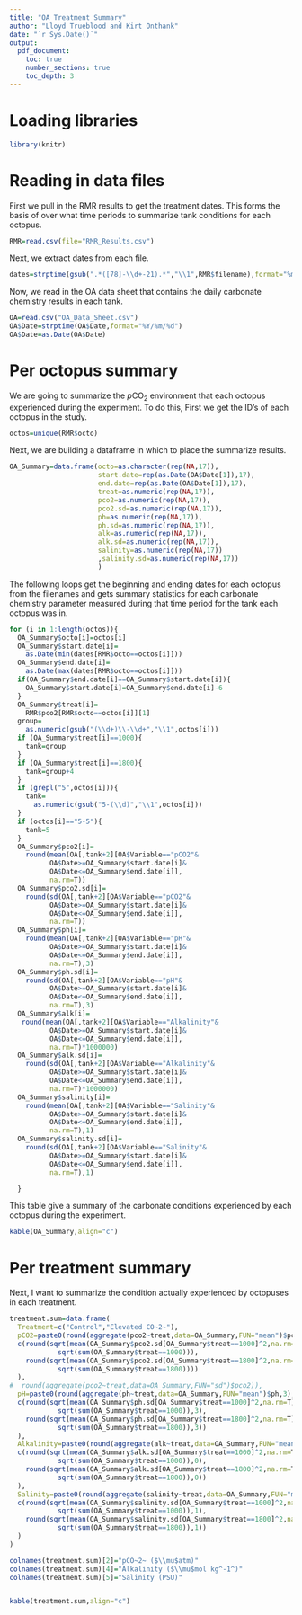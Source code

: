 ```yaml
---
title: "OA Treatment Summary"
author: "Lloyd Trueblood and Kirt Onthank"
date: "`r Sys.Date()`"
output: 
  pdf_document:
    toc: true
    number_sections: true
    toc_depth: 3
---
```


# Loading libraries
```r
library(knitr)
```

# Reading in data files
First we pull in the RMR results to get the treatment dates. This forms the basis of over what time periods to summarize tank conditions for each octopus. 
```r
RMR=read.csv(file="RMR_Results.csv")
```

Next, we extract dates from each file.
```r
dates=strptime(gsub(".*([78]-\\d+-21).*","\\1",RMR$filename),format="%m-%d-%y")
```

Now, we read in the OA data sheet that contains the daily carbonate chemistry results in each tank.
```r
OA=read.csv("OA_Data_Sheet.csv")
OA$Date=strptime(OA$Date,format="%Y/%m/%d")
OA$Date=as.Date(OA$Date)
```

# Per octopus summary
We are going to summarize the *p*CO~2~ environment that each octopus experienced during the experiment.  To do this, First we get the ID's of each octopus in the study.
```r
octos=unique(RMR$octo)
```

Next, we are building a dataframe in which to place the summarize results. 
```r
OA_Summary=data.frame(octo=as.character(rep(NA,17)),
                      start.date=rep(as.Date(OA$Date[1]),17),
                      end.date=rep(as.Date(OA$Date[1]),17),
                      treat=as.numeric(rep(NA,17)),
                      pco2=as.numeric(rep(NA,17)),
                      pco2.sd=as.numeric(rep(NA,17)),
                      ph=as.numeric(rep(NA,17)),
                      ph.sd=as.numeric(rep(NA,17)),
                      alk=as.numeric(rep(NA,17)),
                      alk.sd=as.numeric(rep(NA,17)),
                      salinity=as.numeric(rep(NA,17))
                      ,salinity.sd=as.numeric(rep(NA,17))
                      )


```

The following loops get the beginning and ending dates for each octopus from the filenames and gets summary statistics for each carbonate chemistry parameter measured during that time period for the tank each octopus was in.
```r

for (i in 1:length(octos)){
  OA_Summary$octo[i]=octos[i]
  OA_Summary$start.date[i]=
    as.Date(min(dates[RMR$octo==octos[i]]))
  OA_Summary$end.date[i]=
    as.Date(max(dates[RMR$octo==octos[i]]))
  if(OA_Summary$end.date[i]==OA_Summary$start.date[i]){
    OA_Summary$start.date[i]=OA_Summary$end.date[i]-6
  }
  OA_Summary$treat[i]=
    RMR$pco2[RMR$octo==octos[i]][1]
  group=
    as.numeric(gsub("(\\d+)\\-\\d+","\\1",octos[i]))
  if (OA_Summary$treat[i]==1000){
    tank=group
  }
  if (OA_Summary$treat[i]==1800){
    tank=group+4 
  }
  if (grepl("5",octos[i])){
    tank=
      as.numeric(gsub("5-(\\d)","\\1",octos[i]))
  }
  if (octos[i]=="5-5"){
    tank=5
  }
  OA_Summary$pco2[i]=
    round(mean(OA[,tank+2][OA$Variable=="pCO2"&
          OA$Date>=OA_Summary$start.date[i]&
          OA$Date<=OA_Summary$end.date[i]],
          na.rm=T))
  OA_Summary$pco2.sd[i]=
    round(sd(OA[,tank+2][OA$Variable=="pCO2"&
          OA$Date>=OA_Summary$start.date[i]&
          OA$Date<=OA_Summary$end.date[i]],
          na.rm=T))
  OA_Summary$ph[i]=
    round(mean(OA[,tank+2][OA$Variable=="pH"&
          OA$Date>=OA_Summary$start.date[i]&
          OA$Date<=OA_Summary$end.date[i]],
          na.rm=T),3)
  OA_Summary$ph.sd[i]=
    round(sd(OA[,tank+2][OA$Variable=="pH"&
          OA$Date>=OA_Summary$start.date[i]&
          OA$Date<=OA_Summary$end.date[i]],
          na.rm=T),3)
  OA_Summary$alk[i]=
   round(mean(OA[,tank+2][OA$Variable=="Alkalinity"&
          OA$Date>=OA_Summary$start.date[i]&
          OA$Date<=OA_Summary$end.date[i]],
          na.rm=T)*1000000)
  OA_Summary$alk.sd[i]=
    round(sd(OA[,tank+2][OA$Variable=="Alkalinity"&
          OA$Date>=OA_Summary$start.date[i]&
          OA$Date<=OA_Summary$end.date[i]],
          na.rm=T)*1000000)
  OA_Summary$salinity[i]=
    round(mean(OA[,tank+2][OA$Variable=="Salinity"&
          OA$Date>=OA_Summary$start.date[i]&
          OA$Date<=OA_Summary$end.date[i]],
          na.rm=T),1)
  OA_Summary$salinity.sd[i]=
    round(sd(OA[,tank+2][OA$Variable=="Salinity"&
          OA$Date>=OA_Summary$start.date[i]&
          OA$Date<=OA_Summary$end.date[i]],
          na.rm=T),1)

  }

```

This table give a summary of the carbonate conditions experienced by each octopus during the experiment.
```r
kable(OA_Summary,align="c")
```



# Per treatment summary
Next, I want to summarize the condition actually experienced by octopuses in each treatment. 
```r


treatment.sum=data.frame(
  Treatment=c("Control","Elevated CO~2~"),
  pCO2=paste0(round(aggregate(pco2~treat,data=OA_Summary,FUN="mean")$pco2),"±",
  c(round(sqrt(mean(OA_Summary$pco2.sd[OA_Summary$treat==1000]^2,na.rm=T))/
            sqrt(sum(OA_Summary$treat==1000))),
    round(sqrt(mean(OA_Summary$pco2.sd[OA_Summary$treat==1800]^2,na.rm=T))/
            sqrt(sum(OA_Summary$treat==1800))))
  ),
#  round(aggregate(pco2~treat,data=OA_Summary,FUN="sd")$pco2)),
  pH=paste0(round(aggregate(ph~treat,data=OA_Summary,FUN="mean")$ph,3),"±",
  c(round(sqrt(mean(OA_Summary$ph.sd[OA_Summary$treat==1000]^2,na.rm=T))/
            sqrt(sum(OA_Summary$treat==1000)),3),
    round(sqrt(mean(OA_Summary$ph.sd[OA_Summary$treat==1800]^2,na.rm=T))/
            sqrt(sum(OA_Summary$treat==1800)),3))
  ),
  Alkalinity=paste0(round(aggregate(alk~treat,data=OA_Summary,FUN="mean")$alk),"±",
  c(round(sqrt(mean(OA_Summary$alk.sd[OA_Summary$treat==1000]^2,na.rm=T))/
            sqrt(sum(OA_Summary$treat==1000)),0),
    round(sqrt(mean(OA_Summary$alk.sd[OA_Summary$treat==1800]^2,na.rm=T))/
            sqrt(sum(OA_Summary$treat==1800)),0))
  ),
  Salinity=paste0(round(aggregate(salinity~treat,data=OA_Summary,FUN="mean")$salinity,1),"±",
  c(round(sqrt(mean(OA_Summary$salinity.sd[OA_Summary$treat==1000]^2,na.rm=T))/
            sqrt(sum(OA_Summary$treat==1000)),1),
    round(sqrt(mean(OA_Summary$salinity.sd[OA_Summary$treat==1800]^2,na.rm=T))/
            sqrt(sum(OA_Summary$treat==1800)),1))
  )
)

colnames(treatment.sum)[2]="pCO~2~ ($\\mu$atm)"
colnames(treatment.sum)[4]="Alkalinity ($\\mu$mol kg^-1^)"
colnames(treatment.sum)[5]="Salinity (PSU)"



```

```r
kable(treatment.sum,align="c")
```
